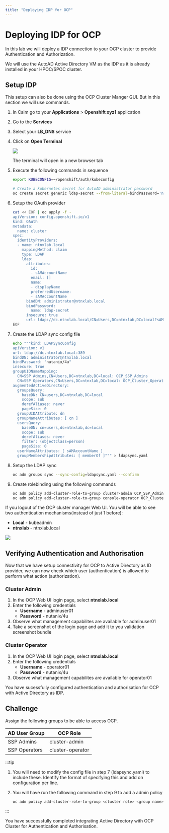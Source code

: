 ```yaml
---
title: "Deploying IDP for OCP"
---
```


# Deploying IDP for OCP

In this lab we will deploy a IDP connection to your OCP cluster to provide Authentication and Authorization.

We will use the AutoAD Active Directory VM as the IDP as it is already installed in your HPOC/SPOC cluster.

## Setup IDP

This setup can also be done using the OCP Cluster Manger GUI. But in this section we will use commands.

1.  In Calm go to your **Applications** \> **Openshift xyz1** application

2.  Go to the **Services**

3.  Select your **LB_DNS** service

4.  Click on **Open Terminal**

    ![](ocp_idp_images/ocp_lbdns_terminal.png)

    The terminal will open in a new browser tab

5.  Execute the following commands in sequence

    ```bash
    export KUBECONFIG=~/openshift/auth/kubeconfig
    ```

    ```bash
    # Create a kubernetes secret for AutoAD administrator password
    oc create secret generic ldap-secret --from-literal=bindPassword='nutanix/4u' -n openshift-config
    ```

6.  Setup the OAuth provider

    ```bash
    cat << EOF | oc apply -f -
    apiVersion: config.openshift.io/v1
    kind: OAuth
    metadata:
      name: cluster
    spec:
      identityProviders:
      - name: ntnxlab.local 
        mappingMethod: claim 
        type: LDAP
        ldap:
          attributes:
            id: 
            - sAMAccountName
            email: []
            name: 
            - displayName
            preferredUsername: 
            - sAMAccountName
          bindDN: administrator@ntnxlab.local 
          bindPassword: 
            name: ldap-secret
          insecure: true
          url: ldap://dc.ntnxlab.local/CN=Users,DC=ntnxlab,DC=local?sAMAccountName
    EOF
    ```

7.  Create the LDAP sync config file

    ```bash
    echo """kind: LDAPSyncConfig
    apiVersion: v1
    url: ldap://dc.ntnxlab.local:389
    bindDN: administrator@ntnxlab.local 
    bindPassword: "nutanix/4u"
    insecure: true
    groupUIDNameMapping:
      CN=SSP Admins,CN=Users,DC=ntnxlab,DC=local: OCP_SSP_Admins
      CN=SSP Operators,CN=Users,DC=ntnxlab,DC=local: OCP_Cluster_Operators
    augmentedActiveDirectory:
      groupsQuery:
        baseDN: CN=users,DC=ntnxlab,DC=local
        scope: sub
        derefAliases: never
        pageSize: 0
      groupUIDAttribute: dn
      groupNameAttributes: [ cn ]
      usersQuery:
        baseDN: cn=users,dc=ntnxlab,dc=local
        scope: sub
        derefAliases: never
        filter: (objectclass=person)
        pageSize: 0
      userNameAttributes: [ sAMAccountName ] 
      groupMembershipAttributes: [ memberOf ]""" > ldapsync.yaml
    ```

8.  Setup the LDAP sync

    ```bash
    oc adm groups sync --sync-config=ldapsync.yaml --confirm
    ```

9.  Create rolebinding using the following commands

    ```bash
    oc adm policy add-cluster-role-to-group cluster-admin OCP_SSP_Admins
    oc adm policy add-cluster-role-to-group console-operator OCP_Cluster_Operators
    ```

If you logout of the OCP cluster manager Web UI. You will be able to see
two authentication mechanisms(instead of just 1 before):

-   **Local** - kubeadmin
-   **ntnxlab** - ntnxlab.local

![](ocp_idp_images/ocp_after_idp.png)

## Verifying Authentication and Authorisation

Now that we have setup connectivity for OCP to Active Directory as ID provider, we can now check which user (authentication) is allowed to perform what action (authorization).

### Cluster Admin

1.  In the OCP Web UI login page, select **ntnxlab.local**
2.  Enter the following credentials
    -   **Username** - adminuser01
    -   **Password** - nutanix/4u
3.  Observe what management capabilites are available for adminuser01
4.  Take a screenshot of the login page and add it to you validation
    screenshot bundle

### Cluster Operator

1.  In the OCP Web UI login page, select **ntnxlab.local**
2.  Enter the following credentials
    -   **Username** - operator01
    -   **Password** - nutanix/4u
3.  Observe what management capabilites are available for operator01

You have sucessfully configured authentication and authorisation for OCP with Active Directory as IDP.

## Challenge

Assign the following groups to be able to access OCP.


| AD User Group                       | OCP Role | 
| ----------------------------------- | -------------- |  
| SSP Admins                          | cluster-admin | 
| SSP Operators                       | cluster-operator | 


:::tip

1.  You will need to modify the config file in step 7 (ldapsync.yaml) to include these. Identify the format of specifying this and add on configuration per line.

2.  You will have run the following command in step 9 to add a admin policy

    ``` bash
    oc adm policy add-cluster-role-to-group <cluster role> <group name>
    ```
:::

You have successfully completed integrating Active Directory with OCP Cluster for Authentication and Authorisation.
